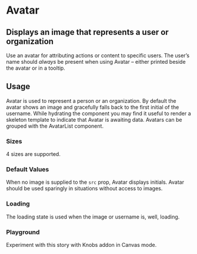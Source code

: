 

<Meta title="Design System|Avatar" component={Avatar} />

# Avatar

## Displays an image that represents a user or organization

Use an avatar for attributing actions or content to specific users. The user’s name should _always_ be present when using Avatar – either printed beside the avatar or in a tooltip.

<Preview withToolbar>
  <Story name="standard">
    <Avatar
      size="large"
      username="Foo"
      src="https://static-cdn.jtvnw.net/jtv_user_pictures/sbsrnt-profile_image-a021d1707d38faea-70x70.png"
    />
  </Story>
</Preview>

<Props of={Avatar} />

## Usage

Avatar is used to represent a person or an organization. By default the avatar shows an image and gracefully falls back to the first initial of the username. While hydrating the component you may find it useful to render a skeleton template to indicate that Avatar is awaiting data. Avatars can be grouped with the AvatarList component.

### Sizes

4 sizes are supported.

<Story name="sizes">
  <div>
    <Avatar
      size="large"
      username="Foo"
      src="https://static-cdn.jtvnw.net/jtv_user_pictures/sbsrnt-profile_image-a021d1707d38faea-70x70.png"
    />
    <Avatar
      size="medium"
      username="Foo"
      src="https://static-cdn.jtvnw.net/jtv_user_pictures/sbsrnt-profile_image-a021d1707d38faea-70x70.png"
    />
    <Avatar
      size="small"
      username="foo"
      src="https://static-cdn.jtvnw.net/jtv_user_pictures/sbsrnt-profile_image-a021d1707d38faea-70x70.png"
    />
    <Avatar
      size="tiny"
      username="Foo"
      src="https://static-cdn.jtvnw.net/jtv_user_pictures/sbsrnt-profile_image-a021d1707d38faea-70x70.png"
    />
  </div>
</Story>

### Default Values

When no image is supplied to the `src` prop, Avatar displays initials. Avatar should be used sparingly in situations without access to images.

<Story name="initials">
  <div>
    <Avatar username="One" />
    <Avatar username="Two" />
    <Avatar username="Four" />
    <Avatar username="Six" />
  </div>
</Story>

### Loading

The loading state is used when the image or username is, well, loading.

<Story name="loading">
  <div>
    <Avatar size="large" loading />
    <Avatar size="medium" loading />
    <Avatar size="small" loading />
    <Avatar size="tiny" loading />
  </div>
</Story>

### Playground

Experiment with this story with Knobs addon in Canvas mode.

<Story name="knobs" decorators={[withKnobs]}>
  <Avatar
    loading={boolean('Loading')}
    size={select('Size', ['tiny', 'small', 'medium', 'large'])}
    username="Foo"
    src="https://static-cdn.jtvnw.net/jtv_user_pictures/sbsrnt-profile_image-a021d1707d38faea-70x70.png"
  />
</Story>
